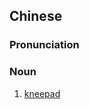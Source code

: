 {{also|护膝}}
==Chinese==
{{zh-forms|s=护膝}}

===Pronunciation===
{{zh-pron
|m=hùxī
|cat=n
}}

===Noun===
{{zh-noun}}

# [[kneepad]]